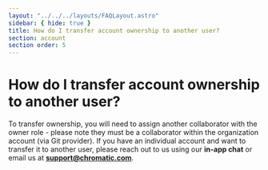 ```yaml
---
layout: "../../../layouts/FAQLayout.astro"
sidebar: { hide: true }
title: How do I transfer account ownership to another user?
section: account
section order: 5
---
```


# How do I transfer account ownership to another user?

To transfer ownership, you will need to assign another collaborator with the owner role - please note they must be a collaborator within the organization account (via Git provider). If you have an individual account and want to transfer it to another user, please reach out to us using our **in-app chat**  or email us at **support@chromatic.com**.